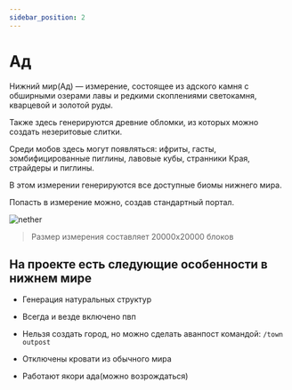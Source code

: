 ---
sidebar_position: 2
---

# Ад

Нижний мир(Ад) — измерение, состоящее из адского камня с обширными озерами лавы и редкими скоплениями светокамня, кварцевой и золотой руды.

Также здесь генерируются древние обломки, из которых можно создать незеритовые слитки.

Среди мобов здесь могут появляться: ифриты, гасты, зомбифицированные пиглины, лавовые кубы, странники Края, страйдеры и пиглины.

В этом измерении генерируются все доступные биомы нижнего мира.

Попасть в измерение можно, создав стандартный портал.

![nether](/gameworld/nether.avif)

> Размер измерения составляет 20000x20000 блоков

## **На проекте есть следующие особенности в нижнем мире**

- Генерация натуральных структур

- Всегда и везде включено пвп

- Нельзя создать город, но можно сделать аванпост командой: `/town outpost`

- Отключены кровати из обычного мира

- Работают якори ада(можно возрождаться)

